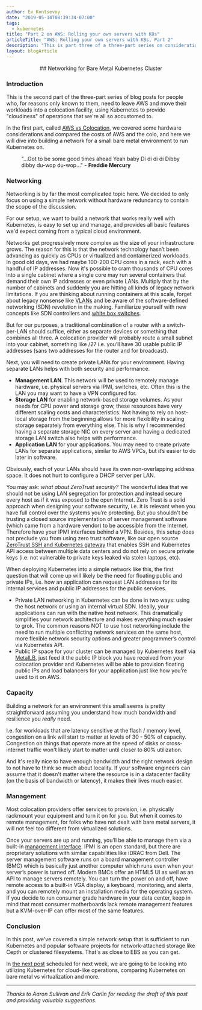 ```yaml
---
author: Ev Kontsevoy
date: "2019-05-14T08:39:34-07:00"
tags:
  - kubernetes
title: "Part 2 on AWS: Rolling your own servers with K8s"
articleTitle: "AWS: Rolling your own servers with K8s, Part 2"
description: "This is part three of a three-part series on considerations that companies will want to address if they decide to build their own cloud environment."
layout: blogArticle
---
```



<center>
## Networking for Bare Metal Kubernetes Cluster
</center>

### Introduction

This is the second part of the three-part series of blog posts for people who,
for reasons only known to them, need to leave AWS and move their workloads into
a colocation facility, using Kubernetes to provide "cloudiness" of operations
that we're all so accustomed to.

In the first part, called [AWS vs Colocation](/blog/aws-vs-colocation/), we covered some hardware
considerations and compared the costs of AWS and the colo, and here we will dive
into building a network for a small bare metal environment to run Kubernetes
on.

<figure>
  <BlogImage src="./assets/racks.jpg" alt="server racks"/>
  <figcaption style={{textAlign: "right", paddingLeft: "50%", fontSize: "14px", fontStyle:"italic"}}>"...Got to be some good times ahead Yeah baby Di di di di Dibby dibby du-wop du-wop..." - <strong>Freddie Mercury</strong></figcaption>
</figure>

### Networking

Networking is by far the most complicated topic here. We decided to only focus
on using a simple network without hardware redundancy to contain the scope of
the discussion.

For our setup, we want to build a network that works really well with
Kubernetes, is easy to set up and manage, and provides all basic features we'd
expect coming from a typical cloud environment.

Networks get progressively more complex as the size of your infrastructure
grows. The reason for this is that the network technology hasn’t been advancing
as quickly as CPUs or virtualized and containerized workloads. In good old
days, we had maybe 100-200 CPU cores in a rack, each with a handful of IP
addresses. Now it's possible to cram thousands of CPU cores into a single
cabinet where a single core may run several containers that demand their own IP
addresses or even private LANs. Multiply that by the number of cabinets and
suddenly you are hitting all kinds of legacy network limitations. If you are
thinking about running containers at this scale, forget about legacy nonsense
like [VLANs](https://en.wikipedia.org/wiki/Virtual_LAN) and be aware of the
software-defined networking (SDN) revolution in the making. Familiarize yourself
with new concepts like SDN controllers and [white box switches](https://www.sdxcentral.com/data-center/bare-metal/white-box/definitions/what-is-white-box-networking/).

But for our purposes, a traditional combination of a router with a
switch-per-LAN should suffice, either as separate devices or something that
combines all three. A colocation provider will probably route a small subnet into
your cabinet, something like /27 i.e. you’ll have 30 usable public IP addresses
(sans two addresses for the router and for broadcast).

Next, you will need to create private LANs for your environment. Having
separate LANs helps with both security and performance.

<BlogImage src="./assets/colo-network.png" alt="kubernetes networking"/>

* **Management LAN**. This network will be used to remotely manage hardware,
  i.e. physical servers via IPMI, switches, etc. Often this is the LAN you may
  want to have a VPN configured for.
* **Storage LAN** for enabling network-based storage volumes. As your needs for
  CPU power and storage grow, these resources have very different scaling costs
  and characteristics. Not having to rely on host-local storage from the
  beginning allows for more flexibility in scaling storage separately from
  everything else. This is why I recommended having a separate storage NIC on
  every server and having a dedicated storage LAN switch also helps with
  performance.
* **Application LAN** for your applications. You may need to create private
  LANs for separate applications, similar to AWS VPCs, but it’s easier to do
  later in software.


Obviously, each of your LANs should have its own non-overlapping address space.
It does not hurt to configure a DHCP server per LAN.

You may ask: _what about ZeroTrust security?_ The wonderful idea that we should
not be using LAN segregation for protection and instead secure every host as if
it was exposed to the open Internet. Zero Trust is a solid approach when
designing your software security, i.e. it is relevant when you have full
control over the systems you’re protecting. But you shouldn't be trusting a
closed source implementation of server management software (which came from a
hardware vendor) to be accessible from the Internet. Therefore have your IPMI
interfaces behind a VPN. Besides, this setup does not preclude you from using
zero trust software, like our open source [ZeroTrust SSH and Kubernetes gateway](/)
that enables SSH and Kubernetes API access between multiple data centers and do
not rely on secure private keys (i.e. not vulnerable to private keys leaked via stolen
laptops, etc).

When deploying Kubernetes into a simple network like this, the first question
that will come up will likely be the need for floating public and private IPs,
i.e. how an application can request LAN addresses for its internal services and
public IP addresses for the public services.

* Private LAN networking in Kubernetes can be done in two ways: using the host
  network or using an internal virtual SDN. Ideally, your applications can run
  with the native host network. This dramatically simplifies your network
  architecture and makes everything much easier to grok. The common
  reasons NOT to use host networking include the need to run multiple
  conflicting network services on the same host, more flexible network security
  options and greater programmer’s control via Kubernetes API.
* Public IP space for your cluster can be managed by Kubernetes itself via
  [MetalLB](https://metallb.universe.tf/), just feed it the public IP block you
  have received from your colocation provider and Kubernetes will be able to
  provision floating public IPs and load balancers for your application just
  like how you’re used to it on AWS.

### Capacity

Building a network for an environment this small seems is pretty
straightforward assuming you understand how much bandwidth and resilience you
*really* need.

I.e. for workloads that are latency sensitive at the flash / memory level,
congestion on a link will start to matter at levels of 30 - 50% of capacity.
Congestion on things that operate more at the speed of disks or cross-internet
traffic won't likely start to matter until closer to 80% utilization.

And it's really nice to have enough bandwidth and the right network design
to not have to think so much about locality. If your software engineers can
assume that it doesn't matter where the resource is in a datacenter facility
(on the basis of bandwidth or latency), it makes their lives much easier.

<EmailSubscribeViolet />

### Management

Most colocation providers offer services to provision, i.e. physically
rackmount your equipment and turn it on for you. But when it comes to remote
management, for folks who have not dealt with bare metal servers, it will not
feel too different from virtualized solutions.

Once your servers are up and running, you’ll be able to manage them via a
built-in [management interface](https://en.wikipedia.org/wiki/Intelligent_Platform_Management_Interface).
IPMI is an open standard, but there are proprietary solutions with similar
capabilities like iDRAC from Dell. The server management software runs on a
board management controller (BMC) which is basically just another computer
which runs even when your server’s power is turned off. Modern BMCs offer an
HTML5 UI as well as an API to manage servers remotely. You can turn the power
on and off, have remote access to a built-in VGA display, a keyboard,
monitoring, and alerts, and you can remotely mount an installation media for the
operating system. If you decide to run consumer grade hardware in your data
center, keep in mind that most consumer motherboards lack remote management
features but a KVM-over-IP can offer most of the same features.

### Conclusion

In this post, we've covered a simple network setup that is sufficient to run
Kubernetes and popular software projects for network-attached storage like
Cepth or clustered filesystems. That's as close to EBS as you can get.

In [the next post](https://goteleport.com/blog/kubernetes-vs-virtualization/) scheduled for next week, we are going to be looking into
utilizing Kubernetes for cloud-like operations, comparing Kubernetes on
bare metal vs virtualization and more.

--------

_Thanks to Aaron Sullivan and Erik Carlin for reading the draft of this post
and providing valuable suggestions_.
